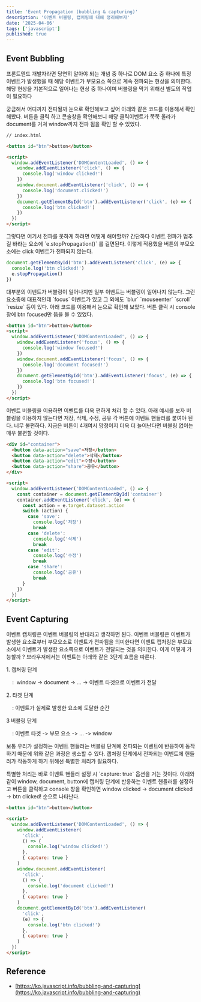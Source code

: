 ```yaml
---
title: 'Event Propagation (bubbling & capturing)'
description: '이벤트 버블링, 캡처링에 대해 정리해보자'
date: '2025-04-06'
tags: ['javascript']
published: true
---
```


## Event Bubbling

프론트엔드 개발자라면 당연히 알아야 되는 개념 중 하나로 DOM 요소 중 하나에 특정 이벤트가 발생했을 때 해당 이벤트가 부모요소 쪽으로 계속 전파되는 현상을 의미한다. 해당 현상을 기본적으로 일어나는 현상 중 하나이며 버블링을 막기 위해선 별도의 작업이 필요하다 

궁금해서 어디까지 전파될까 눈으로 확인해보고 싶어 아래와 같은 코드를 이용해서 확인해봤다. 버튼을 클릭 하고 콘솔창을 확인해보니 해당 클릭이벤트가 쭉쭉 올라가 document를 거쳐 window까지 전파 됨을 확인 할 수 있었다.

```html
// index.html

<button id="btn">button</button>

<script>
  window.addEventListener('DOMContentLoaded', () => {
    window.addEventListener('click', () => {
      console.log('window clicked!')
    })
    window.document.addEventListener('click', () => {
      console.log('document.clicked!')
    })
    document.getElementById('btn').addEventListener('click', (e) => {
      console.log('btn clicked!')
    })
  })
</script>
```

그렇다면 여기서 전파를 못하게 하려면 어떻게 해야할까? 간단하다 이벤트 전파가 멈추길 바라는 요소에 \`e.stopPropagation()\` 를 걸면된다. 이렇게 적용했을 버튼의 부모요소에는 click 이벤트가 전파되지 않는다.

```js
document.getElementById('btn').addEventListener('click', (e) => {
  console.log('btn clicked!')
  e.stopPropagation()
})
```

대부분의 이벤트가 버블링이 일어나지만 일부 이벤트는 버블링이 일어나지 않는다. 그런 요소중에 대표적인데 \`focus\` 이벤트가 있고 그 외에도 \`blur\` \`mouseenter\` \`scroll\` \`resize\` 등이 있다. 아래 코드를 이용해서 눈으로 확인해 보았다. 버튼 클릭 시 console창에 btn focused만 뜸을 볼 수 있었다.

```html
<button id="btn">button</button>
<script>
  window.addEventListener('DOMContentLoaded', () => {
    window.addEventListener('focus', () => {
      console.log('window focused!')
    })
    window.document.addEventListener('focus', () => {
      console.log('document focused!')
    })
    document.getElementById('btn').addEventListener('focus', (e) => {
      console.log('btn focused!')
    })
  })
</script>
```

이벤트 버블링을 이용하면 이벤트를 더욱 편하게 처리 할 수 있다. 아래 예시를 보자 버블링을 이용하지 않는다면 저장, 삭제, 수정, 공유 각 버튼에 이벤트 핸들러를 붙여야 된다. 너무 불편하다. 지금은 버튼이 4개여서 망정이지 더욱 더 늘어난다면 버블링 없이는 매우 불편할 것이다.

```html
<div id="container">
  <button data-action="save">저장</button>
  <button data-action="delete">삭제</button>
  <button data-action="edit">수정</button>
  <button data-action="share">공유</button>
</div>

<script>
  window.addEventListener('DOMContentLoaded', () => {
    const container = document.getElementById('container')
    container.addEventListener('click', (e) => {
      const action = e.target.dataset.action
      switch (action) {
        case 'save':
          console.log('저장')
          break
        case 'delete':
          console.log('삭제')
          break
        case 'edit':
          console.log('수정')
          break
        case 'share':
          console.log('공유')
          break
      }
    })
  })
</script>
```

## Event Capturing 

이벤트 캡처링은 이벤트 버블링의 반대라고 생각하면 된다. 이벤트 버블링은 이벤트가 발생한 요소로부터 부모요소로 이벤트가 전파됨을 의미한다면 이벤트 캡처링은 부모요소에서 이벤트가 발생한 요소쪽으로 이벤트가 전달되는 것을 의미한다. 이게 어떻게 가능할까 ? 브라우저에서는 이벤트는 아래와 같은 3단계 흐름을 따른다. 

1\. 캡처링 단계 

    :  window -> document -> ... -> 이벤트 타겟으로 이벤트가 전달

2\. 타겟 단계 

    : 이벤트가 실제로 발생한 요소에 도달한 순간 

3 버블링 단계 

    : 이벤트 타겟 -> 부모 요소 -> ... -> window 

보통 우리가 설정하는 이벤트 핸들러는 버블링 단계에 전파되는 이벤트에 반응하여 동작하기 때문에 위와 같은 과정은 생소할 수 있다. 캡처링 단계에서 전파되는 이벤트에 핸들러가 작동하게 하기 위해선 특별한 처리가 필요하다.

특별한 처리는 바로 이벤트 핸들러 설정 시 \`capture: true\` 옵션을 거는 것이다. 아래와 같이 window, document, button에 캡처링 단계에 반응하는 이벤트 핸들러를 설정하고 버튼을 클릭하고 console 창을 확인하면 window clicked -> document clicked -> btn clicked! 순으로 나타난다. 

```html
<button id="btn">button</button>

<script>
  window.addEventListener('DOMContentLoaded', () => {
    window.addEventListener(
      'click',
      () => {
        console.log('window clicked!')
      },
      { capture: true }
    )
    window.document.addEventListener(
      'click',
      () => {
        console.log('document clicked!')
      },
      { capture: true }
    )
    document.getElementById('btn').addEventListener(
      'click',
      (e) => {
        console.log('btn clicked!')
      },
      { capture: true }
    )
  })
</script>
```

## Reference

- [https://ko.javascript.info/bubbling-and-capturing](https://ko.javascript.info/bubbling-and-capturing)
